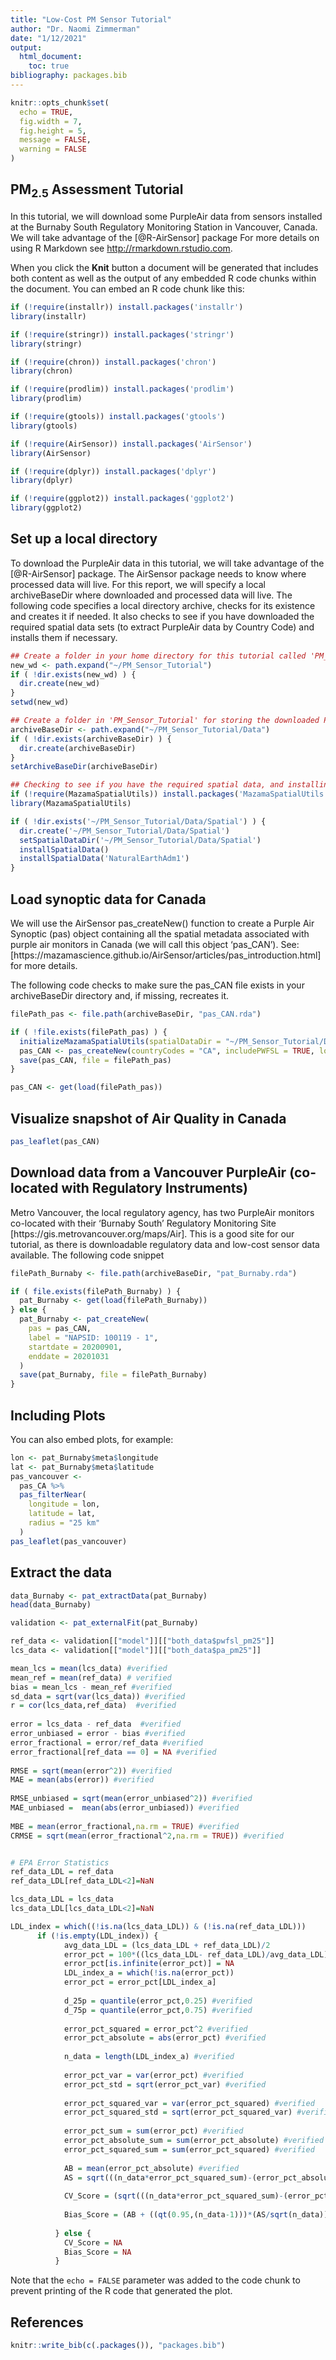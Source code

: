 ```yaml
---
title: "Low-Cost PM Sensor Tutorial"
author: "Dr. Naomi Zimmerman"
date: "1/12/2021"
output: 
  html_document:
    toc: true
bibliography: packages.bib
---
```


```r
knitr::opts_chunk$set(
  echo = TRUE, 
  fig.width = 7, 
  fig.height = 5,
  message = FALSE,
  warning = FALSE
)
```

## PM~2.5~ Assessment Tutorial
In this tutorial, we will download some PurpleAir data from sensors installed at the Burnaby South Regulatory Monitoring Station in Vancouver, Canada. We will take advantage of the [@R-AirSensor] package
For more details on using R Markdown see <http://rmarkdown.rstudio.com>.

When you click the **Knit** button a document will be generated that includes both content as well as the output of any embedded R code chunks within the document. You can embed an R code chunk like this:




```r
if (!require(installr)) install.packages('installr')
library(installr)

if (!require(stringr)) install.packages('stringr')
library(stringr)

if (!require(chron)) install.packages('chron')
library(chron)

if (!require(prodlim)) install.packages('prodlim')
library(prodlim)

if (!require(gtools)) install.packages('gtools')
library(gtools)

if (!require(AirSensor)) install.packages('AirSensor')
library(AirSensor)

if (!require(dplyr)) install.packages('dplyr')
library(dplyr)

if (!require(ggplot2)) install.packages('ggplot2')
library(ggplot2)
```

## Set up a local directory

To download the PurpleAir data in this tutorial, we will take advantage of the [@R-AirSensor] package. The AirSensor package needs to know where processed data will live. For this report, we will specify a local archiveBaseDir where downloaded and processed data will live. The following code specifies a local directory archive, checks for its existence and creates it if needed. It also checks to see if you have downloaded the required spatial data sets (to extract PurpleAir data by Country Code) and installs them if necessary.

```r

## Create a folder in your home directory for this tutorial called 'PM_Sensor_Tutorial'
new_wd <- path.expand("~/PM_Sensor_Tutorial")
if ( !dir.exists(new_wd) ) {
  dir.create(new_wd)
}
setwd(new_wd)

## Create a folder in 'PM_Sensor_Tutorial' for storing the downloaded PurpleAir data.
archiveBaseDir <- path.expand("~/PM_Sensor_Tutorial/Data")
if ( !dir.exists(archiveBaseDir) ) {
  dir.create(archiveBaseDir)
}
setArchiveBaseDir(archiveBaseDir)

## Checking to see if you have the required spatial data, and installing it un a sub-folder of PM_Sensor_Tutorial/Data/Spatial if needed
if (!require(MazamaSpatialUtils)) install.packages('MazamaSpatialUtils')
library(MazamaSpatialUtils)

if ( !dir.exists('~/PM_Sensor_Tutorial/Data/Spatial') ) {
  dir.create('~/PM_Sensor_Tutorial/Data/Spatial')
  setSpatialDataDir('~/PM_Sensor_Tutorial/Data/Spatial')
  installSpatialData()
  installSpatialData('NaturalEarthAdm1')
}
```
## Load synoptic data for Canada

We will use the AirSensor pas_createNew() function to create a Purple Air Synoptic (pas) object containing all the spatial metadata associated with purple air monitors in Canada (we will call this object 'pas_CAN'). See: [https://mazamascience.github.io/AirSensor/articles/pas_introduction.html] for more details.

The following code checks to make sure the pas_CAN file exists in your archiveBaseDir directory and, if missing, recreates it.

```r
filePath_pas <- file.path(archiveBaseDir, "pas_CAN.rda")

if ( !file.exists(filePath_pas) ) {
  initializeMazamaSpatialUtils(spatialDataDir = "~/PM_Sensor_Tutorial/Data/Spatial")
  pas_CAN <- pas_createNew(countryCodes = "CA", includePWFSL = TRUE, lookbackDays = 1,baseUrl = "https://www.purpleair.com/json?all=true")
  save(pas_CAN, file = filePath_pas)
}

pas_CAN <- get(load(filePath_pas))
```

## Visualize snapshot of Air Quality in Canada
```r
pas_leaflet(pas_CAN)
```

## Download data from a Vancouver PurpleAir (co-located with Regulatory Instruments)

Metro Vancouver, the local regulatory agency, has two PurpleAir monitors co-located with their 'Burnaby South' Regulatory Monitoring Site [https://gis.metrovancouver.org/maps/Air]. This is a good site for our tutorial, as there is downloadable regulatory data and low-cost sensor data available. The following code snippet 

```r
filePath_Burnaby <- file.path(archiveBaseDir, "pat_Burnaby.rda")

if ( file.exists(filePath_Burnaby) ) {
  pat_Burnaby <- get(load(filePath_Burnaby))
} else {
  pat_Burnaby <- pat_createNew(
    pas = pas_CAN, 
    label = "NAPSID: 100119 - 1", 
    startdate = 20200901, 
    enddate = 20201031
  )
  save(pat_Burnaby, file = filePath_Burnaby)
}
```

## Including Plots

You can also embed plots, for example:

```r
lon <- pat_Burnaby$meta$longitude
lat <- pat_Burnaby$meta$latitude
pas_vancouver <- 
  pas_CA %>%
  pas_filterNear(
    longitude = lon, 
    latitude = lat, 
    radius = "25 km"
  ) 
pas_leaflet(pas_vancouver)
```
## Extract the data
```r
data_Burnaby <- pat_extractData(pat_Burnaby)
head(data_Burnaby)

validation <- pat_externalFit(pat_Burnaby)

ref_data <- validation[["model"]][["both_data$pwfsl_pm25"]]
lcs_data <- validation[["model"]][["both_data$pa_pm25"]]

mean_lcs = mean(lcs_data) #verified
mean_ref = mean(ref_data) # verified
bias = mean_lcs - mean_ref #verified
sd_data = sqrt(var(lcs_data)) #verified
r = cor(lcs_data,ref_data)  #verified
          
error = lcs_data - ref_data  #verified
error_unbiased = error - bias #verified
error_fractional = error/ref_data #verified
error_fractional[ref_data == 0] = NA #verified
          
RMSE = sqrt(mean(error^2)) #verified
MAE = mean(abs(error)) #verified
            
RMSE_unbiased = sqrt(mean(error_unbiased^2)) #verified
MAE_unbiased =  mean(abs(error_unbiased)) #verified
            
MBE = mean(error_fractional,na.rm = TRUE) #verified
CRMSE = sqrt(mean(error_fractional^2,na.rm = TRUE)) #verified


# EPA Error Statistics
ref_data_LDL = ref_data
ref_data_LDL[ref_data_LDL<2]=NaN

lcs_data_LDL = lcs_data
lcs_data_LDL[lcs_data_LDL<2]=NaN

LDL_index = which((!is.na(lcs_data_LDL)) & (!is.na(ref_data_LDL)))
      if (!is.empty(LDL_index)) {
            avg_data_LDL = (lcs_data_LDL + ref_data_LDL)/2
            error_pct = 100*((lcs_data_LDL- ref_data_LDL)/avg_data_LDL)
            error_pct[is.infinite(error_pct)] = NA
            LDL_index_a = which(!is.na(error_pct))
            error_pct = error_pct[LDL_index_a]
            
            d_25p = quantile(error_pct,0.25) #verified
            d_75p = quantile(error_pct,0.75) #verified
            
            error_pct_squared = error_pct^2 #verified
            error_pct_absolute = abs(error_pct) #verified
            
            n_data = length(LDL_index_a) #verified
            
            error_pct_var = var(error_pct) #verified
            error_pct_std = sqrt(error_pct_var) #verified
             
            error_pct_squared_var = var(error_pct_squared) #verified
            error_pct_squared_std = sqrt(error_pct_squared_var) #verified
            
            error_pct_sum = sum(error_pct) #verified
            error_pct_absolute_sum = sum(error_pct_absolute) #verified
            error_pct_squared_sum = sum(error_pct_squared) #verified
            
            AB = mean(error_pct_absolute) #verified
            AS = sqrt(((n_data*error_pct_squared_sum)-(error_pct_absolute_sum^2))/(n_data*(n_data-1)))
              
            CV_Score = (sqrt(((n_data*error_pct_squared_sum)-(error_pct_sum^2))/(n_data*(n_data-1)))*sqrt((n_data-1)/(qchisq(0.1,(n_data-1)))))/100
            
            Bias_Score = (AB + ((qt(0.95,(n_data-1)))*(AS/sqrt(n_data))))/100
            
          } else {
            CV_Score = NA
            Bias_Score = NA
          }


```

Note that the `echo = FALSE` parameter was added to the code chunk to prevent printing of the R code that generated the plot.

## References
```r
knitr::write_bib(c(.packages()), "packages.bib")
```
